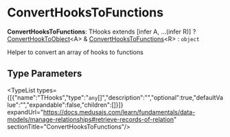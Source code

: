
# ConvertHooksToFunctions

 **ConvertHooksToFunctions**: THooks extends [infer A, ...(infer R)] ? [ConvertHookToObject](../workflows.ConvertHookToObject/page.mdx)&#60;A&#62; & [ConvertHooksToFunctions](./page.mdx)&#60;R&#62; : `object`

Helper to convert an array of hooks to functions

## Type Parameters

<TypeList types={[{"name":"THooks","type":"`any`[]","description":"","optional":true,"defaultValue":"","expandable":false,"children":[]}]} expandUrl="https://docs.medusajs.com/learn/fundamentals/data-models/manage-relationships#retrieve-records-of-relation" sectionTitle="ConvertHooksToFunctions"/>
